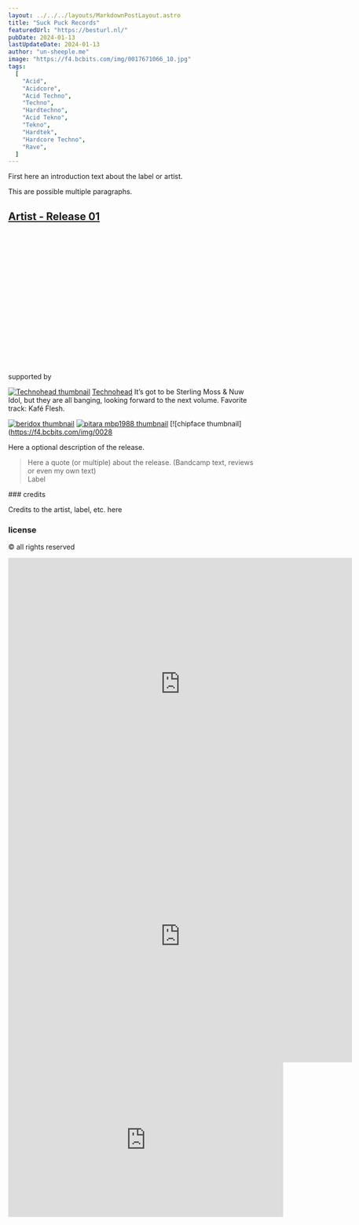 ```yaml
---
layout: ../../../layouts/MarkdownPostLayout.astro
title: "Suck Puck Records"
featuredUrl: "https://besturl.nl/"
pubDate: 2024-01-13
lastUpdateDate: 2024-01-13
author: "un-sheeple.me"
image: "https://f4.bcbits.com/img/0017671066_10.jpg"
tags:
  [
    "Acid",
    "Acidcore",
    "Acid Techno",
    "Techno",
    "Hardtechno",
    "Acid Tekno",
    "Tekno",
    "Hardtek",
    "Hardcore Techno",
    "Rave",
  ]
---
```



First here an introduction text about the label or artist.

This are possible multiple paragraphs.

## <a href="" target="_blank">Artist - Release 01</a>

<ReleaseInformation
  releaseDate=""
  label=""
  catalogNumber=""
  series="SERIESNAME - PART #"
  country="Malden, Netherlands"
  genre="Genre With Capital Letters"
  imgUrl="image url of the physical release"
  imgAlt=""
/>

<iframe style="border: 0; width: 100%; height: 274px;" src="" seamless>
  <a href="https://dosisdecibelrecords.bandcamp.com/album/dosis-decibel-013"></a>
</iframe>

supported by

[![Technohead thumbnail](https://f4.bcbits.com/img/0026433229_42.jpg)](https://bandcamp.com/winchman?from=fanthanks) [Technohead](https://bandcamp.com/winchman?from=fanthanks) <span class="bandcamp-supporter-comment">It’s got to be Sterling Moss & Nuw Idol, but they are all banging, looking forward to the next volume. Favorite track: Kafé Flesh.</span>

[![_beridox_ thumbnail](https://f4.bcbits.com/img/0033138377_42.jpg)](https://bandcamp.com/_beridox_?from=fanthanks) [![pitara mbp1988 thumbnail](https://f4.bcbits.com/img/0032644052_42.jpg)](https://bandcamp.com/mbp1988?from=fanthanks) [![chipface thumbnail](https://f4.bcbits.com/img/0028

Here a optional description of the release.

<blockquote>
  Here a quote (or multiple) about the release. (Bandcamp text, reviews or even
  my own text)
  <footer>Label</footer>
</blockquote>

<div class="bandcamp-final-credits">
### credits

Credits to the artist, label, etc. here

### license

&copy; all rights reserved

</div>

<iframe
  style="border: 0; width: 700px; height: 514px;"
  src="https://bandcamp.com/VideoEmbed?track=1349239660&bgcol=333333&linkcol=9a64ff"
  mozallowfullscreen="1"
  webkitallowfullscreen="1"
  allowfullscreen="1"
  seamless
></iframe>

<iframe
  style="border: 0; width: 700px; height: 514px;"
  src="https://bandcamp.com/VideoEmbed?track=1403620249&bgcol=333333&linkcol=0f91ff"
  mozallowfullscreen="1"
  webkitallowfullscreen="1"
  allowfullscreen="1"
  seamless
></iframe>

<iframe
  width="560"
  height="315"
  src="https://www.youtube.com/embed/videoseries?si=3FD9JZPUyjpZn16p&amp;list=PLH2RmFMyzdhjkSfiCb01iwD341DU5JuBL"
  title="YouTube video player"
  frameborder="0"
  allow="accelerometer; autoplay; clipboard-write; encrypted-media; gyroscope; picture-in-picture; web-share"
  allowfullscreen
></iframe>
